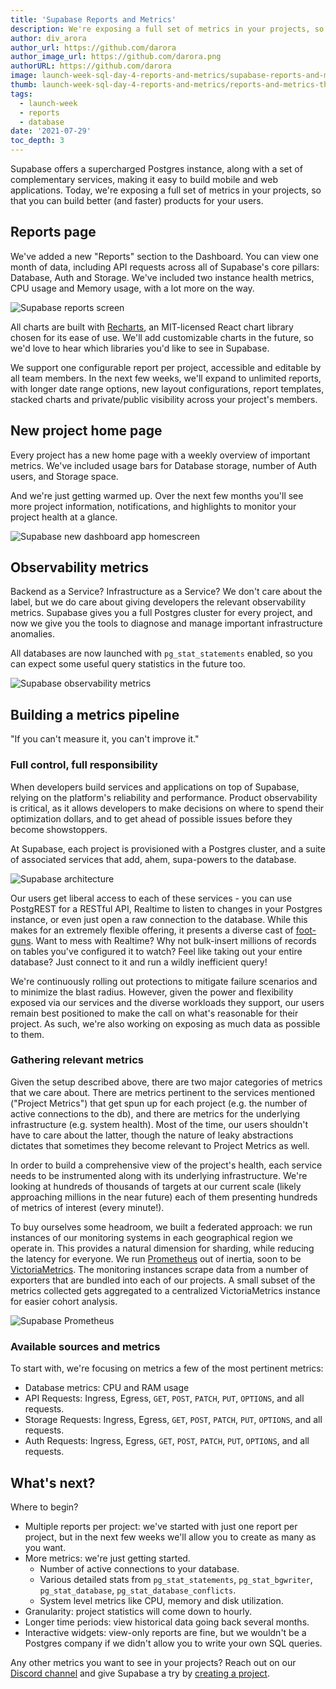 ```yaml
---
title: 'Supabase Reports and Metrics'
description: We're exposing a full set of metrics in your projects, so that you can build better (and faster) products for your users.
author: div_arora
author_url: https://github.com/darora
author_image_url: https://github.com/darora.png
authorURL: https://github.com/darora
image: launch-week-sql-day-4-reports-and-metrics/supabase-reports-and-metrics-og.jpg
thumb: launch-week-sql-day-4-reports-and-metrics/reports-and-metrics-thumb.jpg
tags:
  - launch-week
  - reports
  - database
date: '2021-07-29'
toc_depth: 3
---
```


Supabase offers a supercharged Postgres instance, along with a set of complementary services, making it easy to build mobile and web applications.
Today, we're exposing a full set of metrics in your projects, so that you can build better (and faster) products for your users.

## Reports page

We've added a new "Reports" section to the Dashboard. You can view one month of data, including
API requests across all of Supabase's core pillars:
Database, Auth and Storage. We've included two instance health metrics, CPU usage and Memory usage,
with a lot more on the way.

![Supabase reports screen](/new/images/blog/launch-week-sql-day-4-reports-and-metrics/reports-and-metrics-reports-screen.jpg)

All charts are built with [Recharts](https://recharts.org/en-US), an MIT-licensed React chart library chosen for its ease of use.
We'll add customizable charts in the future, so we'd love to hear which libraries you'd like to see in Supabase.

We support one configurable report per project, accessible and editable by all team members. In the next few weeks,
we'll expand to unlimited reports, with longer date range options, new layout configurations, report templates,
stacked charts and private/public visibility across your project's members.

## New project home page

Every project has a new home page with a weekly overview of important metrics. We've included usage bars for Database storage,
number of Auth users, and Storage space.

And we're just getting warmed up. Over the next few months you'll see more project information, notifications, and highlights to
monitor your project health at a glance.

![Supabase new dashboard app homescreen](/new/images/blog/launch-week-sql-day-4-reports-and-metrics/reports-and-metrics-homepage.jpg)

## Observability metrics

Backend as a Service? Infrastructure as a Service? We don't care about the label, but we do care about giving developers the relevant
observability metrics. Supabase gives you a full Postgres cluster for every project, and now we give you the tools to diagnose and manage
important infrastructure anomalies.

All databases are now launched with `pg_stat_statements` enabled, so you can expect some useful query statistics in the future too.

![Supabase observability metrics](/new/images/blog/launch-week-sql-day-4-reports-and-metrics/reports-and-metrics-observability-screen.jpg)

## Building a metrics pipeline

"If you can't measure it, you can't improve it."

### Full control, full responsibility

When developers build services and applications on top of Supabase, relying on the platform's reliability and performance.
Product observability is critical, as it allows developers to make decisions on where to spend their optimization dollars,
and to get ahead of possible issues before they become showstoppers.

At Supabase, each project is provisioned with a Postgres cluster, and a suite of associated services that add, ahem,
supa-powers to the database.

![Supabase architecture](/new/images/blog/launch-week-sql-day-4-reports-and-metrics/reports-infra.png)

Our users get liberal access to each of these services - you can use PostgREST for a RESTful API,
Realtime to listen to changes in your Postgres instance, or even just open a raw connection to the database.
While this makes for an extremely flexible offering, it presents a diverse cast of [foot-guns](https://en.wiktionary.org/wiki/footgun).
Want to mess with Realtime? Why not bulk-insert millions of records on tables you've configured it to watch?
Feel like taking out your entire database? Just connect to it and run a wildly inefficient query!

We're continuously rolling out protections to mitigate failure scenarios and to minimize the blast radius.
However, given the power and flexibility exposed via our services and the diverse workloads they support,
our users remain best positioned to make the call on what's reasonable for their project.
As such, we're also working on exposing as much data as possible to them.

### Gathering relevant metrics

Given the setup described above, there are two major categories of metrics that we care about.
There are metrics pertinent to the services mentioned ("Project Metrics") that get spun up for each project
(e.g. the number of active connections to the db), and there are metrics for the underlying infrastructure
(e.g. system health). Most of the time, our users shouldn't have to care about the latter,
though the nature of leaky abstractions dictates that sometimes they become relevant to Project Metrics as well.

In order to build a comprehensive view of the project's health, each service needs to be instrumented along with its
underlying infrastructure. We're looking at hundreds of thousands of targets at our current scale
(likely approaching millions in the near future) each of them presenting hundreds of metrics of interest (every minute!).

To buy ourselves some headroom, we built a federated approach: we run instances of our monitoring systems in each
geographical region we operate in. This provides a natural dimension for sharding, while reducing the latency for everyone.
We run [Prometheus](https://prometheus.io/) out of inertia, soon to be [VictoriaMetrics](https://victoriametrics.com/).
The monitoring instances scrape data from a number of exporters that are bundled into each of our projects.
A small subset of the metrics collected gets aggregated to a centralized VictoriaMetrics instance for easier cohort analysis.

![Supabase Prometheus](/new/images/blog/launch-week-sql-day-4-reports-and-metrics/prometheus.png)

### Available sources and metrics

To start with, we're focusing on metrics a few of the most pertinent metrics:

- Database metrics: CPU and RAM usage
- API Requests: Ingress, Egress, `GET`, `POST`, `PATCH`, `PUT`, `OPTIONS`, and all requests.
- Storage Requests: Ingress, Egress, `GET`, `POST`, `PATCH`, `PUT`, `OPTIONS`, and all requests.
- Auth Requests: Ingress, Egress, `GET`, `POST`, `PATCH`, `PUT`, `OPTIONS`, and all requests.

## What's next?

Where to begin?

- Multiple reports per project: we've started with just one report per project, but in the next few weeks we'll allow you to create as many as you want.
- More metrics: we're just getting started.
  - Number of active connections to your database.
  - Various detailed stats from `pg_stat_statements`, `pg_stat_bgwriter`, `pg_stat_database`, `pg_stat_database_conflicts`.
  - System level metrics like CPU, memory and disk utilization.
- Granularity: project statistics will come down to hourly.
- Longer time periods: view historical data going back several months.
- Interactive widgets: view-only reports are fine, but we wouldn't be a Postgres company if we didn't allow you to write your own SQL queries.

Any other metrics you want to see in your projects? Reach out on our [Discord channel](https://discord.supabase.com/) and give Supabase a try by [creating a project](https://app.supabase.io/).
